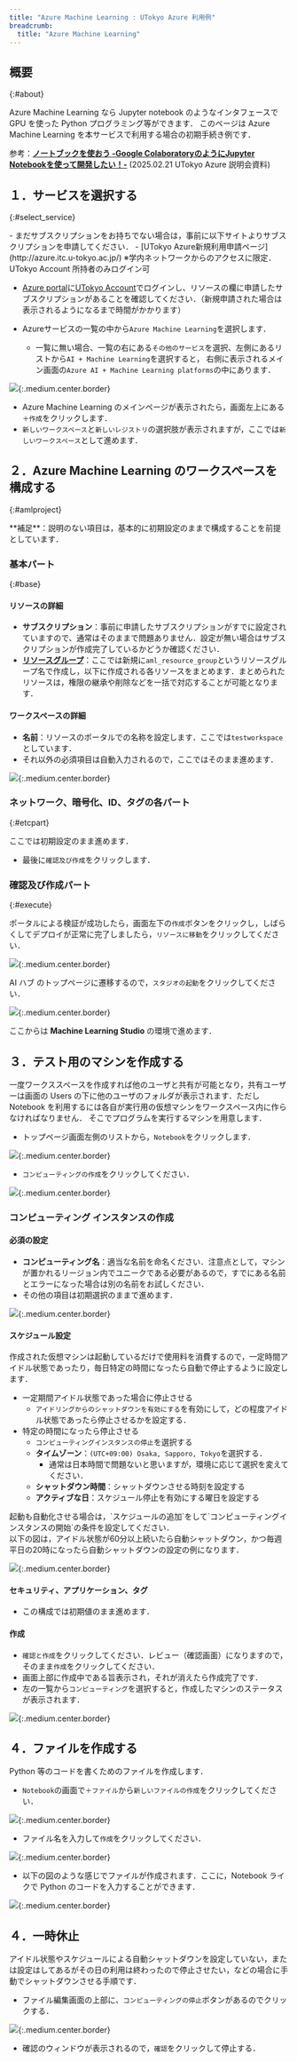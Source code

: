 ```yaml
---
title: "Azure Machine Learning : UTokyo Azure 利用例"
breadcrumb:
  title: "Azure Machine Learning"
---
```


## 概要
{:#about}

Azure Machine Learning なら Jupyter notebook のようなインタフェースで GPU を使った Python プログラミング等ができます．
このページは Azure Machine Learning を本サービスで利用する場合の初期手続き例です．

参考：[**ノートブックを使おう -Google ColaboratoryのようにJupyter Notebookを使って開発したい！-**](https://utelecon.adm.u-tokyo.ac.jp/events/2025-02-21/slides/5-4_notebook.pdf) (2025.02.21 UTokyo Azure 説明会資料)

## １．サービスを選択する
{:#select_service}

<div class="box">
- まだサブスクリプションをお持ちでない場合は，事前に以下サイトよりサブスクリプションを申請してください．
  - [UTokyo Azure新規利用申請ページ](http://azure.itc.u-tokyo.ac.jp/) ※学内ネットワークからのアクセスに限定．UTokyo Account 所持者のみログイン可
</div>

- [Azure portal](https://portal.azure.com/)に[UTokyo Account](/utokyo_account/)でログインし、リソースの欄に申請したサブスクリプションがあることを確認してください．（新規申請された場合は表示されるようになるまで時間がかかります）

- Azureサービスの一覧の中から`Azure Machine Learning`を選択します．
    - 一覧に無い場合、一覧の右にある`その他のサービス`を選択、左側にあるリストから`AI + Machine Learning`を選択すると， 右側に表示されるメイン画面の`Azure AI + Machine Learning platforms`の中にあります．

![](img/01_aml1.png){:.medium.center.border}

- Azure Machine Learning のメインページが表示されたら，画面左上にある`＋作成`をクリックします．
- `新しいワークスペース`と`新しいレジストリ`の選択肢が表示されますが，ここでは`新しいワークスペース`として進めます．

## ２．Azure Machine Learning のワークスペースを構成する
{:#amlproject}

<div class="box">
**補足**：説明のない項目は，基本的に初期設定のままで構成することを前提としています．
</div>

### 基本パート
{:#base}

#### リソースの詳細

- **サブスクリプション**：事前に申請したサブスクリプションがすでに設定されていますので、通常はそのままで問題ありません．設定が無い場合はサブスクリプションが作成完了しているかどうか確認ください．
- **[リソースグループ](https://learn.microsoft.com/ja-jp/azure/azure-resource-manager/management/manage-resource-groups-portal)**：ここでは新規に`aml_resource_group`というリソースグループ名で作成し，以下に作成される各リソースをまとめます．まとめられたリソースは，権限の継承や削除などを一括で対応することが可能となります．

#### ワークスペースの詳細

- **名前**：リソースのポータルでの名称を設定します．ここでは`testworkspace`としています．
- それ以外の必須項目は自動入力されるので，ここではそのまま進めます．

![](img/02_aml2.png){:.medium.center.border}

### ネットワーク、暗号化、ID、タグの各パート
{:#etcpart}

ここでは初期設定のまま進めます．

- 最後に`確認及び作成`をクリックします．

### 確認及び作成パート
{:#execute}

ポータルによる検証が成功したら，画面左下の`作成`ボタンをクリックし，しばらくしてデプロイが正常に完了しましたら，`リソースに移動`をクリックしてください．

![](img/03_aml3.png){:.medium.center.border}

AI ハブ のトップページに遷移するので，`スタジオの起動`をクリックしてください．

![](img/04_aml4.png){:.medium.center.border}


ここからは **Machine Learning Studio** の環境で進めます．

## ３．テスト用のマシンを作成する

一度ワークススペースを作成すれば他のユーザと共有が可能となり，共有ユーザーは画面の Users の下に他のユーザのフォルダが表示されます．ただし Notebook を利用するには各自が実行用の仮想マシンをワークスペース内に作らなければなりません．
そこでプログラムを実行するマシンを用意します．

- トップページ画面左側のリストから，`Notebook`をクリックします．

![](img/05_aml5.png){:.medium.center.border}

- `コンピューティングの作成`をクリックしてください．

![](img/06_aml6.png){:.medium.center.border}

### コンピューティング インスタンスの作成

#### 必須の設定

- **コンピューティング名**：適当な名前を命名ください．注意点として，マシンが置かれるリージョン内でユニークである必要があるので，すでにある名前とエラーになった場合は別の名前をお試しください．
- その他の項目は初期選択のままで進めます．

![](img/07_aml7.png){:.medium.center.border}

#### スケジュール設定

作成された仮想マシンは起動しているだけで使用料を消費するので，一定時間アイドル状態であったり，毎日特定の時間になったら自動で停止するように設定します．

- 一定期間アイドル状態であった場合に停止させる
  - `アイドリングからのシャットダウンを有効にする`を有効にして，どの程度アイドル状態であったら停止させるかを設定する．
- 特定の時間になったら停止させる
  - `コンピューティングインスタンスの停止`を選択する
  - **タイムゾーン**：`(UTC+09:00) Osaka, Sapporo, Tokyo`を選択する．
    - 通常は日本時間で問題ないと思いますが，環境に応じて選択を変えてください．
  - **シャットダウン時間**：シャットダウンさせる時刻を設定する
  - **アクティブな日**：スケジュール停止を有効にする曜日を設定する

<div class="box">
起動も自動化させる場合は，`スケジュールの追加`をして`コンピューティングインスタンスの開始`の条件を設定してください．
</div>
<div class="box">
以下の図は，アイドル状態が60分以上続いたら自動シャットダウン，かつ毎週平日の20時になったら自動シャットダウンの設定の例になります．
</div>

![](img/13_aml13.png){:.medium.center.border}

#### セキュリティ、アプリケーション、タグ

- この構成では初期値のまま進めます．

#### 作成

- `確認と作成`をクリックしてください．レビュー（確認画面）になりますので，そのまま`作成`をクリックしてください．
- 画面上部に作成中である旨表示され，それが消えたら作成完了です．
- 左の一覧から`コンピューティング`を選択すると，作成したマシンのステータスが表示されます．

![](img/08_aml8.png){:.medium.center.border}


## ４．ファイルを作成する

Python 等のコードを書くためのファイルを作成します．

- `Notebook`の画面で`＋ファイル`から`新しいファイルの作成`をクリックしてください．

![](img/09_aml9.png){:.medium.center.border}


- ファイル名を入力して`作成`をクリックしてください．

![](img/10_aml10.png){:.medium.center.border}


- 以下の図のような感じでファイルが作成されます．ここに，Notebook ライクで Python のコードを入力することができます．

![](img/11_aml11.png){:.medium.center.border}


## ４．一時休止

アイドル状態やスケジュールによる自動シャットダウンを設定していない，または設定はしてあるがその日の利用は終わったので停止させたい，などの場合に手動でシャットダウンさせる手順です．

- ファイル編集画面の上部に、`コンピューティングの停止`ボタンがあるのでクリックする．

![](img/12_aml12.png){:.medium.center.border}

- 確認のウィンドウが表示されるので，`確認`をクリックして停止する．
